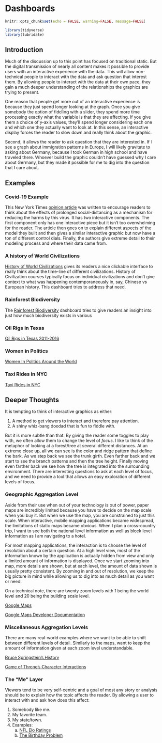 # Dashboards

```r
knitr::opts_chunk$set(echo = FALSE, warning=FALSE, message=FALSE)

library(tidyverse)
library(lubridate)
```


## Introduction
Much of the discussion up to this point has focused on traditional static. But the digital transmission of nearly all content makes it possible to provide users with an interactive experience with the data. This will allow non-technical people to interact with the data and ask question that interest them. By allowing people to interact with the data at their own pace, they gain a much deeper understanding of the relationships the graphics are trying to present.

One reason that people get more out of an interactive experience is because they just spend longer looking at the graph. Once you give somebody the option of fiddling with a slider, they spend more time processing exactly what the variable is that they are affecting. If you give them a choice of y-axis values, they'll spend longer considering each one and which one they actually want to look at.  In this sense, an interactive display forces the reader to slow down and really think about the graphic.

Second, it allows the reader to ask question that they are interested in. If I see a graph about immigration patterns in Europe, I will likely gravitate to asking about Germany, because I took German in high school and have traveled there. Whoever build the graphic couldn't have guessed why I care about Germany, but they made it possible for me to dig into the question that I care about.

## Examples

### Covid-19 Example

This New York Times [opinion article](https://www.nytimes.com/interactive/2020/03/25/opinion/coronavirus-trump-reopen-america.html?smid=fb-share&fbclid=IwAR0FAbOYaDwLx1cm9mHNgz3VWo6T5jy77IWR_k9f-x6bv8LHd5DE3aK-438) was written to encourage readers to think about the effects of prolonged social-distancing as a mechanism for reducing the harms by this virus. It has two interactive components. The first component only has one interactive piece but it isn't too overwhelming for the reader. The article then goes on to explain different aspects of the model they built and then gives a similar interactive graphic but now have a ton of different control dials. Finally, the authors give extreme detail to their modeling process and where their data came from.

### A history of World Civilizations
[History of World Civilizations](https://public.tableau.com/en-us/gallery/history-world?tab=featured&topic=greatest-hits) gives its readers a nice clickable interface to really think about the time-line of different civilizations. History of Civilization courses typically focus on individual civilizations and don't give context to what was happening contemporaneously in, say, Chinese vs European history. This dashboard tries to address that need.

### Rainforest Biodiversity
The [Rainforest Biodiversity](https://public.tableau.com/en-us/gallery/tale-rainforest?tab=featured&topic=greatest-hits) dashboard tries to give readers an insight into just how much biodiversity exists in various 

### Oil Rigs in Texas
[Oil Rigs in Texas 2011-2016](https://public.tableau.com/en-us/gallery/texan-oil-rigs?tab=featured&topic=greatest-hits)

### Women in Politics
[Women In Politics Around the World](https://public.tableau.com/en-us/gallery/women-politics-0?tab=featured&topic=greatest-hits)

### Taxi Rides in NYC
[Taxi Rides in NYC](https://public.tableau.com/en-us/gallery/new-york-taxis?tab=featured&topic=greatest-hits)


## Deeper Thoughts

It is tempting to think of interactive graphics as either:

1. A method to get viewers to interact and therefore pay attention.
2. A shiny whiz-bang doodad that is fun to fiddle with.

But it is more subtle than that. By giving the reader some toggles to play with, we often allow them to change the level of *focus*. I like to think of the metaphor of looking at a forest/tree at several different distances. At an extreme close up, all we can see is the color and ridge pattern that define the bark.  As we step back we see the trunk girth.  Even farther back and we start to see the branch patterns and then the tree height. Finally moving even farther back we see how the tree is integrated into the surrounding environment. There are interesting questions to ask at each level of focus, and we need to provide a tool that allows an easy exploration of different levels of focus. 


### Geographic Aggregation Level
Aside from their use when out of your technology is out of power, paper maps are incredibly limited because you have to decide on the map scale when you buy it. But when we use the map, you are constrained to just this scale. When interactive, mobile mapping applications became widespread, the limitations of static maps became obvious. When I plan a cross-country trip, I want to see both the national level information as well as block level information as I am navigating to a hotel. 

For most mapping applications, the interaction is to choose the level of resolution about a certain question. At a high level view, most of the information known by the application is actually hidden from view and only a limited amount of information is displayed. Once we start zooming into map, more details are shown, but at each level, the amount of data shown is usually pretty consistent. By zooming in and out of resolution, we keep the big picture in mind while allowing us to dig into as much detail as you want or need.

On a technical note, there are twenty zoom levels with 1 being the world level and 20 being the building scale level. 

[Google Maps](maps.google.com)

[Google Maps Developer Documentation](https://developers.google.com/maps/documentation/maps-static/dev-guide)
    

### Miscellaneous Aggregation Levels 
There are many real-world examples where we want to be able to shift between different levels of detail. Similarly to the maps, want to keep the amount of information given at each zoom level understandable. 

[Bruce Springstein's History](http://duelingdatalarge.blogspot.com)

[Game of Throne's Character Interactions](http://beta.wind-and-words.com)


### The "Me" Layer
Viewers tend to be very self-centric and a goal of most any story or analysis should be to explain how the topic affects the reader. By allowing a user to interact with and ask how does this affect:

1. Somebody like me.
2. My favorite team.
3. My state/town.
4. Examples:
    a) [NFL Elo Ratings](https://projects.fivethirtyeight.com/complete-history-of-the-nfl/)
    b) [The Birthday Problem](https://pudding.cool/2018/04/birthday-paradox/)


